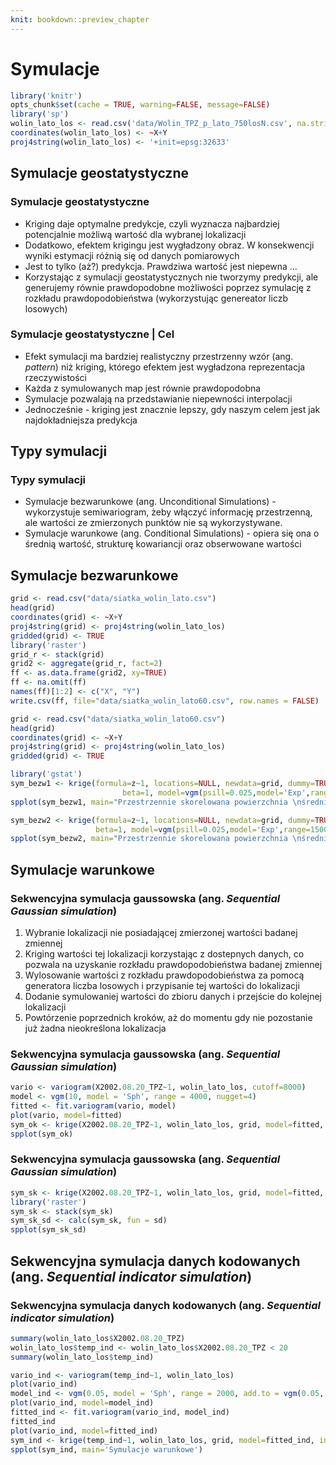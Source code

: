 ```yaml
---
knit: bookdown::preview_chapter
---
```


# Symulacje

```r
library('knitr')
opts_chunk$set(cache = TRUE, warning=FALSE, message=FALSE) 
library('sp')
wolin_lato_los <- read.csv('data/Wolin_TPZ_p_lato_750losN.csv', na.strings=-999.00)
coordinates(wolin_lato_los) <- ~X+Y
proj4string(wolin_lato_los) <- '+init=epsg:32633'
```

<!--

## Symulacje przestrzenne 1:
 sekwencyjna symulacja i ko symulacja gaussowska,
  sekwencyjna symulacja danych kodowanych, 
  przetwarzanie (postprocesing) wyników symulacji
  
-->  

## Symulacje geostatystyczne
### Symulacje geostatystyczne
- Kriging daje optymalne predykcje, czyli wyznacza najbardziej potencjalnie możliwą wartość dla wybranej lokalizacji
- Dodatkowo, efektem krigingu jest wygładzony obraz. W konsekwencji wyniki estymacji różnią się od danych pomiarowych
- Jest to tylko (aż?) predykcja. Prawdziwa wartość jest niepewna ...
- Korzystając z symulacji geostatystycznych nie tworzymy predykcji, ale generujemy równie prawdopodobne możliwości poprzez symulację z rozkładu prawdopodobieństwa (wykorzystując genereator liczb losowych)

### Symulacje geostatystyczne | Cel

- Efekt symulacji ma bardziej realistyczny przestrzenny wzór (ang. *pattern*) niż kriging, którego efektem jest wygładzona reprezentacja rzeczywistości
- Każda z symulowanych map jest równie prawdopodobna
- Symulacje pozwalają na przedstawianie niepewności interpolacji
- Jednocześnie - kriging jest znacznie lepszy, gdy naszym celem jest jak najdokładniejsza predykcja

## Typy symulacji
### Typy symulacji
- Symulacje bezwarunkowe (ang. Unconditional Simulations) - wykorzystuje semiwariogram, żeby włączyć informację przestrzenną, ale wartości ze zmierzonych punktów nie są wykorzystywane. 
- Symulacje warunkowe (ang. Conditional Simulations) - opiera się ona o średnią wartość, strukturę kowariancji oraz obserwowane wartości


## Symulacje bezwarunkowe

<!--
http://santiago.begueria.es/2010/10/generating-spatially-correlated-random-fields-with-r/
-->


```r
grid <- read.csv("data/siatka_wolin_lato.csv")
head(grid)
coordinates(grid) <- ~X+Y
proj4string(grid) <- proj4string(wolin_lato_los)
gridded(grid) <- TRUE
library('raster')
grid_r <- stack(grid)
grid2 <- aggregate(grid_r, fact=2)
ff <- as.data.frame(grid2, xy=TRUE)
ff <- na.omit(ff)
names(ff)[1:2] <- c("X", "Y")
write.csv(ff, file="data/siatka_wolin_lato60.csv", row.names = FALSE)
```




```r
grid <- read.csv("data/siatka_wolin_lato60.csv")
head(grid)
coordinates(grid) <- ~X+Y
proj4string(grid) <- proj4string(wolin_lato_los)
gridded(grid) <- TRUE
```



```r
library('gstat')
sym_bezw1 <- krige(formula=z~1, locations=NULL, newdata=grid, dummy=TRUE,
                         beta=1, model=vgm(psill=0.025,model='Exp',range=100), nsim=4, nmax=30)
spplot(sym_bezw1, main="Przestrzennie skorelowana powierzchnia \nśrednia=1, sill=0.025, zasięg=100, model wykładniczy")
```



```r
sym_bezw2 <- krige(formula=z~1, locations=NULL, newdata=grid, dummy=TRUE, 
                   beta=1, model=vgm(psill=0.025,model='Exp',range=1500), nsim=4, nmax=30)
spplot(sym_bezw2, main="Przestrzennie skorelowana powierzchnia \nśrednia=1, sill=0.025, zasięg=1500, model wykładniczy")
```


<!--
sym_bezw_model3 <- gstat(formula=~1+X+Y, locations=~X+Y, dummy=T, beta=c(1,0,0.005), model=vgm(psill=0.025,model='Exp',range=1500), nmax=20)
sym_bezw3 <- predict(sym_bezw_model3, newdata=grid, nsim=4)
spplot(sym_bezw3, main="Przestrzennie skorelowana powierzchnia \nśrednia=1, sill=0.025, zasięg=1500, model wykładniczy \ntrend na osi y = 0.005")


sym_bezw_model4 <- gstat(formula=~1+X+Y, locations=~X+Y, dummy=T, beta=c(1,0.02,0.005), model=vgm(psill=0.025,model='Exp',range=1500), nmax=20)
sym_bezw4 <- predict(sym_bezw_model4, newdata=grid, nsim=4)
spplot(sym_bezw4, main="Przestrzennie skorelowana powierzchnia \nśrednia=1, sill=0.025, zasięg=500, model wykładniczy \ntrend na osi x = 0.02, trend na osi y = 0.005")
-->

## Symulacje warunkowe

### Sekwencyjna symulacja gaussowska (ang. *Sequential Gaussian simulation*)
1. Wybranie lokalizacji nie posiadającej zmierzonej wartości badanej zmiennej
2. Kriging wartości tej lokalizacji korzystając z dostepnych danych, co pozwala na uzyskanie rozkładu prawdopodobieństwa badanej zmiennej
3. Wylosowanie wartości z rozkładu prawdopodobieństwa za pomocą generatora liczba losowych i przypisanie tej wartości do lokalizacji
4. Dodanie symulowaniej wartości do zbioru danych i przejście do kolejnej lokalizacji
5. Powtórzenie poprzednich kroków, aż do momentu gdy nie pozostanie już żadna nieokreślona lokalizacja

### Sekwencyjna symulacja gaussowska (ang. *Sequential Gaussian simulation*)


```r
vario <- variogram(X2002.08.20_TPZ~1, wolin_lato_los, cutoff=8000)
model <- vgm(10, model = 'Sph', range = 4000, nugget=4)
fitted <- fit.variogram(vario, model)
plot(vario, model=fitted)
sym_ok <- krige(X2002.08.20_TPZ~1, wolin_lato_los, grid, model=fitted, nsim=4, nmax=30)
spplot(sym_ok)
```

### Sekwencyjna symulacja gaussowska (ang. *Sequential Gaussian simulation*)

```r
sym_sk <- krige(X2002.08.20_TPZ~1, wolin_lato_los, grid, model=fitted, beta=23.6, nsim=100, nmax=30)
library('raster')
sym_sk <- stack(sym_sk)
sym_sk_sd <- calc(sym_sk, fun = sd)
spplot(sym_sk_sd)
```


## Sekwencyjna symulacja danych kodowanych (ang. *Sequential indicator simulation*)
### Sekwencyjna symulacja danych kodowanych (ang. *Sequential indicator simulation*)


```r
summary(wolin_lato_los$X2002.08.20_TPZ) 
wolin_lato_los$temp_ind <- wolin_lato_los$X2002.08.20_TPZ < 20
summary(wolin_lato_los$temp_ind) 
```



```r
vario_ind <- variogram(temp_ind~1, wolin_lato_los)         
plot(vario_ind)
model_ind <- vgm(0.05, model = 'Sph', range = 2000, add.to = vgm(0.05, "Exp", 6000, nugget = 0.05))   
plot(vario_ind, model=model_ind)
fitted_ind <- fit.variogram(vario_ind, model_ind)
fitted_ind
plot(vario_ind, model=fitted_ind)
sym_ind <- krige(temp_ind~1, wolin_lato_los, grid, model=fitted_ind, indicators=TRUE, nsim=4, nmax=30)
spplot(sym_ind, main='Symulacje warunkowe')
```



<!--
łączenie sis - wiele symulacji
-->


